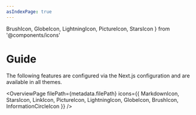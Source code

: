 ```yaml
---
asIndexPage: true
---
```


  BrushIcon,
  GlobeIcon,
  LightningIcon,
  PictureIcon,
  StarsIcon
} from '@components/icons'

# Guide

The following features are configured via the Next.js configuration and are
available in all themes.

<OverviewPage
  filePath={metadata.filePath}
  icons={{
    MarkdownIcon,
    StarsIcon,
    LinkIcon,
    PictureIcon,
    LightningIcon,
    GlobeIcon,
    BrushIcon,
    InformationCircleIcon
  }}
/>
